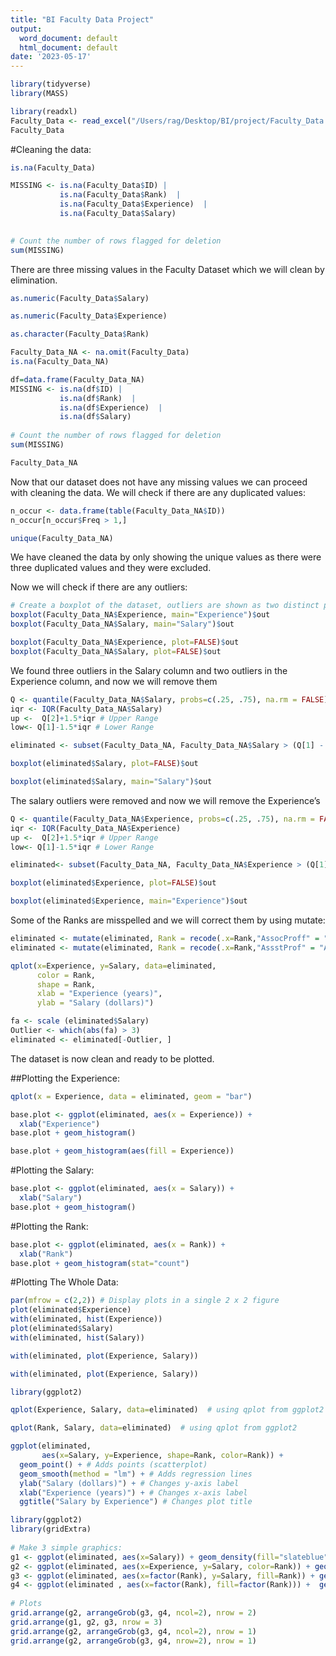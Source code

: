 ```yaml
---
title: "BI Faculty Data Project"
output:
  word_document: default
  html_document: default
date: '2023-05-17'
---
```


```r
library(tidyverse) 
library(MASS)
```


```r
library(readxl)
Faculty_Data <- read_excel("/Users/rag/Desktop/BI/project/Faculty_Data.xlsx")
Faculty_Data
```
#Cleaning the data: 

```r
is.na(Faculty_Data)
```

```r
MISSING <- is.na(Faculty_Data$ID) |
           is.na(Faculty_Data$Rank)  |
           is.na(Faculty_Data$Experience)  |
           is.na(Faculty_Data$Salary) 
           

# Count the number of rows flagged for deletion
sum(MISSING)
```

There are three missing values in the Faculty Dataset which we will clean by elimination. 

```r
as.numeric(Faculty_Data$Salary)
```

```r
as.numeric(Faculty_Data$Experience)
```
```r
as.character(Faculty_Data$Rank)
```

```r
Faculty_Data_NA <- na.omit(Faculty_Data)
is.na(Faculty_Data_NA)
```


```r
df=data.frame(Faculty_Data_NA)
MISSING <- is.na(df$ID) |
           is.na(df$Rank)  |
           is.na(df$Experience)  |
           is.na(df$Salary) 
           
# Count the number of rows flagged for deletion
sum(MISSING)
```

```r
Faculty_Data_NA
```
Now that our dataset does not have any missing values we can proceed with cleaning the data.
We will check if there are any duplicated values:

```r
n_occur <- data.frame(table(Faculty_Data_NA$ID))
n_occur[n_occur$Freq > 1,]
```

```r
unique(Faculty_Data_NA)
```

We have cleaned the data by only showing the unique values as there were three duplicated values and they were excluded.

Now we will check if there are any outliers:

```r





# Create a boxplot of the dataset, outliers are shown as two distinct points
boxplot(Faculty_Data_NA$Experience, main="Experience")$out
boxplot(Faculty_Data_NA$Salary, main="Salary")$out


```

```r
boxplot(Faculty_Data_NA$Experience, plot=FALSE)$out
boxplot(Faculty_Data_NA$Salary, plot=FALSE)$out


```

We found three outliers in the Salary column and two outliers in the Experience column, and now we will remove them


```r
Q <- quantile(Faculty_Data_NA$Salary, probs=c(.25, .75), na.rm = FALSE)
iqr <- IQR(Faculty_Data_NA$Salary)
up <-  Q[2]+1.5*iqr # Upper Range  
low<- Q[1]-1.5*iqr # Lower Range
```



```r
eliminated <- subset(Faculty_Data_NA, Faculty_Data_NA$Salary > (Q[1] - 1.5*iqr) & Faculty_Data_NA$Salary < (Q[2]+1.5*iqr))
```

```r
boxplot(eliminated$Salary, plot=FALSE)$out
```


```r
boxplot(eliminated$Salary, main="Salary")$out
```



The salary outliers were removed and now we will remove the Experience's

```r
Q <- quantile(Faculty_Data_NA$Experience, probs=c(.25, .75), na.rm = FALSE)
iqr <- IQR(Faculty_Data_NA$Experience)
up <-  Q[2]+1.5*iqr # Upper Range  
low<- Q[1]-1.5*iqr # Lower Range
```


```r
eliminated<- subset(Faculty_Data_NA, Faculty_Data_NA$Experience > (Q[1] - 1.5*iqr) & Faculty_Data_NA$Experience < (Q[2]+1.5*iqr))
```

```r
boxplot(eliminated$Experience, plot=FALSE)$out
```


```r
boxplot(eliminated$Experience, main="Experience")$out
```

Some of the Ranks are misspelled and we will correct them by using mutate:


```r
eliminated <- mutate(eliminated, Rank = recode(.x=Rank,"AssocProff" = "AssocProf"))
eliminated <- mutate(eliminated, Rank = recode(.x=Rank,"AssstProf" = "AsstProf"))
```

```r
qplot(x=Experience, y=Salary, data=eliminated,
      color = Rank,
      shape = Rank,
      xlab = "Experience (years)",
      ylab = "Salary (dollars)") 
```



```r
fa <- scale (eliminated$Salary)     
Outlier <- which(abs(fa) > 3) 
eliminated <- eliminated[-Outlier, ] 
```
The dataset is now clean and ready to be plotted. 


##Plotting the Experience:
 
```r
qplot(x = Experience, data = eliminated, geom = "bar")

```
 
```r

base.plot <- ggplot(eliminated, aes(x = Experience)) +
  xlab("Experience") 
base.plot + geom_histogram()

```


```r
base.plot + geom_histogram(aes(fill = Experience))
```

#Plotting the Salary:

```r
base.plot <- ggplot(eliminated, aes(x = Salary)) +
  xlab("Salary") 
base.plot + geom_histogram()
```




#Plotting the Rank:

```r
base.plot <- ggplot(eliminated, aes(x = Rank)) +
  xlab("Rank") 
base.plot + geom_histogram(stat="count")
```


#Plotting The Whole Data: 

```r
par(mfrow = c(2,2)) # Display plots in a single 2 x 2 figure 
plot(eliminated$Experience)
with(eliminated, hist(Experience))
plot(eliminated$Salary)
with(eliminated, hist(Salary))
```


```r
with(eliminated, plot(Experience, Salary))
```

```r
with(eliminated, plot(Experience, Salary))
```
```r
library(ggplot2)
```


```r
qplot(Experience, Salary, data=eliminated)  # using qplot from ggplot2
```



```r
qplot(Rank, Salary, data=eliminated)  # using qplot from ggplot2
```


```r
ggplot(eliminated, 
       aes(x=Salary, y=Experience, shape=Rank, color=Rank)) + 
  geom_point() + # Adds points (scatterplot)
  geom_smooth(method = "lm") + # Adds regression lines
  ylab("Salary (dollars)") + # Changes y-axis label
  xlab("Experience (years)") + # Changes x-axis label
  ggtitle("Salary by Experience") # Changes plot title
```

```r
library(ggplot2)
library(gridExtra)
 
# Make 3 simple graphics:
g1 <- ggplot(eliminated, aes(x=Salary)) + geom_density(fill="slateblue")
g2 <- ggplot(eliminated, aes(x=Experience, y=Salary, color=Rank)) + geom_point(size=5) + theme(legend.position="none")
g3 <- ggplot(eliminated, aes(x=factor(Rank), y=Salary, fill=Rank)) + geom_boxplot() + theme(legend.position="none")
g4 <- ggplot(eliminated , aes(x=factor(Rank), fill=factor(Rank))) +  geom_bar()
 
# Plots
grid.arrange(g2, arrangeGrob(g3, g4, ncol=2), nrow = 2)
grid.arrange(g1, g2, g3, nrow = 3)
grid.arrange(g2, arrangeGrob(g3, g4, ncol=2), nrow = 1)
grid.arrange(g2, arrangeGrob(g3, g4, nrow=2), nrow = 1)
```

